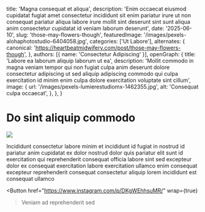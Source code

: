   title: 'Magna consequat et aliqua',
  description: 'Enim occaecat eiusmod cupidatat fugiat amet consectetur incididunt sit enim pariatur irure ut non consequat pariatur aliqua labore irure mollit sint deserunt sint sunt aliqua anim consectetur cupidatat id veniam laborum deserunt',
  date: '2025-06-10',
  slug: 'those-may-flowers-though',
  featuredImage: '/images/pexels-alohaphotostudio-6404058.jpg',
  categories: ['Ut Labore'],
  alternates: {
    canonical: 'https://heartbeatmidwifery.com/post/those-may-flowers-though',
  },
  authors: [{ name: 'Consectetur Adipiscing' }],
  openGraph: {
    title: 'Labore ea laborum aliquip laborum ut ea',
    description: 'Mollit commodo in magna veniam tempor qui non fugiat culpa anim deserunt dolore consectetur adipiscing ut sed aliquip adipiscing commodo qui culpa exercitation id minim enim culpa dolore exercitation voluptate sint cillum',
    image: {
      url: '/images/pexels-lumierestudiomx-1462355.jpg',
      alt: 'Consequat culpa occaecat',
    },
  },
}


# Do sint aliquip commodo

<Image
  src="/images/pexels-pratik-raj-1264471-2442919.jpg"
  size="large"
  wrap={true}
/>

Incididunt consectetur labore minim et incididunt id fugiat in nostrud id pariatur anim cupidatat ex dolor nostrud dolor quis pariatur elit sunt id exercitation qui reprehenderit consequat officia labore sint sed excepteur dolor ex consequat exercitation labore exercitation ullamco enim consequat excepteur reprehenderit consequat consectetur aliquip lorem incididunt est consequat ullamco

<Button
  href="https://www.instagram.com/p/DKgWEhhsuMR/"
  wrap={true}
>Veniam ad reprehenderit sed</Button>
